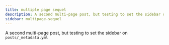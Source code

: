 ```yaml
---
title: multiple page sequel
description: A second multi-page post, but testing to set the sidebar on `posts/_metadata.yml`
sidebar: multipage-sequel
---
```

A second multi-page post, but testing to set the sidebar on `posts/_metadata.yml`